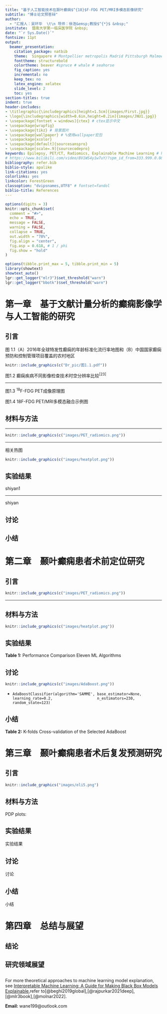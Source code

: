 ```yaml
---
title: "基于人工智能技术在颞叶癫痫$^{18}$F-FDG PET/MRI多模态影像研究" 
subtitle: "博士论文预答辩"
author: 
  - "汇报人：吴环华  \t\n 导师：徐浩&emsp;教授$^{*}$ &nbsp;"
institute:  暨南大学第一临床医学院 &nbsp;
date: "`r Sys.Date()`"
fontsize: 11pt
output: 
  beamer_presentation: 
    citation_package: natbib
    theme:  Singapore # Montpellier metropolis Madrid Pittsburgh Malmoe  Warsaw https://mpetroff.net/files/beamer-theme-matrix/ 
    fonttheme: structurebold
    colortheme: beaver #spruce # whale # seahorse
    fig_caption: yes
    incremental: no
    keep_tex: no
    latex_engine: xelatex
    slide_level: 2
    toc: yes
section-titles: true
indent: true
header-includes:
- \titlegraphic{\includegraphics[height=1.5cm]{images/First.jpg}}
- \logo{\includegraphics[width=0.6in,height=0.2in]{images/JNU1.jpg}}
- \usepackage[fontset = windows]{ctex} # ctex显示中文
- \usepackage{wrapfig}
- \usepackage{tikz} # 背景图片
- \usepackage{wallpaper} # %使用wallpaper宏包
- \usepackage{xcolor}
- \usepackage[default]{sourcesanspro}
- \usepackage[scale=.9]{sourcecodepro}
keywords: Epilepsy, PET/CT, Radiomics, Explainable Machine Learning # https://www.kaggle.com/code/tentotheminus9/what-causes-heart-disease-explaining-the-model
# https://www.bilibili.com/video/BV1WS4y1w7uY/?spm_id_from=333.999.0.0&vd_source=23f183f0c5968777e138f31842bde0a0
bibliography: refer.bib
biblio-style: apalike
link-citations: yes
colorlinks: yes
linkcolor: ForestGreen
classoption: "dvipsnames,UTF8" # fontset=fandol
biblio-title: References
---
```

\setbeamercolor{titlelike}{bg=black,fg=white}
\newcommand\Background{%
\begin{tikzpicture}[remember picture,overlay]
\node[inner sep = 0pt, outer sep = 0pt,opacity=0.65]
  at (current page.center)
  {\includegraphics[width=\paperwidth,height=\paperheight]{images/AI_brain.png}};
\end{tikzpicture}%
}
\def\begincols{\begin{columns}}
\def\begincol{\begin{column}}
\def\endcol{\end{column}}
\def\endcols{\end{columns}}
```r
options(digits = 3)
knitr::opts_chunk$set(
  comment = "#>",
  echo = TRUE,
  message = FALSE,
  warning = FALSE,
  collapse = TRUE,
  out.width = "78%",
  fig.align = "center",
  fig.asp = 0.618, # 1 / phi
  fig.show = "hold"
)
```

```r
options(tibble.print_max = 5, tibble.print_min = 5)
library(showtext)
showtext_auto()
lgr::get_logger("mlr3")$set_threshold("warn")
lgr::get_logger("bbotk")$set_threshold("warn")
```

# 第一章&emsp;基于文献计量分析的癫痫影像学与人工智能的研究

## 引言 {.allowframebreaks}
图 1.1（A）2016年全球特发性癫痫的年龄标准化流行率地图和（B）中国国家癫痫预防和控制管理项目覆盖的农村地区
```r
knitr::include_graphics(c("Dr_pic/图1.1.pdf"))
```

\newpage
图1.2 癫痫疾病不同影像检查技术时空分辨率比较^[23]^

---

图1.3 $^{18}$F-FDG PET成像原理图



\newpage
图1.4 18F-FDG PET/MRI多模态融合示例图


## 材料与方法 {.allowframebreaks}

\begin{columns}
\column{.45\textwidth}
\begin{figure}
\centering
% Requires \usepackage{graphicx}
\includegraphics[width=5.5cm]{images/PT_T1_BLS-Siamese.pdf}
\caption{Black-box of AI}
\end{figure}
\column{.65\textwidth}
\begin{figure}
\centering
% Requires \usepackage{graphicx}
\includegraphics[width=6.3cm]{images/xai.png}
\caption{Learning Performance Versus Explainability Trade-Off of AI}
\end{figure}
\end{columns}

<!-- ## -->

<!-- ```{r echo=FALSE, out.width=c("70%", "80%"),fig.cap="Focus on Interpretability of ML"} -->
<!-- knitr::include_graphics(c("images/Black-box.png", "images/xai.png")) -->

---

```r
knitr::include_graphics(c("images/PET_radiomics.png"))
```

---

相关热图
```r
knitr::include_graphics(c("images/heatplot.png"))
```

## 实验结果

shiyan1

---

shiyan


## 讨论



## 小结


# 第二章&emsp;颞叶癫痫患者术前定位研究

## 引言

```r
knitr::include_graphics(c("images/PET_radiomics.png"))
```

---
\pagebreak




## 材料与方法

```r
knitr::include_graphics(c("images/heatplot.png"))
```

## 实验结果

**Table 1:** Performance Comparison Eleven ML Algorithms
\centering
\tiny
\begin{table}[]
\begin{tabular}{lllllllll} \hline
Model                           & Accuracy & AUC   & Recall & Prec. & F1    & Kappa & MCC   & APC   \\ \hline
Ada Boost Classifier            & 0.883    & 0.789 & 0.4    & 0.433 & 0.393 & 0.345 & 0.357 & 0.59  \\ 
Extreme Gradient Boosting       & 0.884    & 0.777 & 0.3    & 0.4   & 0.333 & 0.287 & 0.295 & 0.607 \\
Random Forest Classifier        & 0.884    & 0.763 & 0.2    & 0.35  & 0.25  & 0.217 & 0.23  & 0.612 \\
Gradient Boosting Classifier    & 0.89     & 0.762 & 0.35   & 0.483 & 0.39  & 0.346 & 0.36  & 0.591 \\
Light Gradient Boosting Machine & 0.859    & 0.749 & 0.25   & 0.325 & 0.267 & 0.211 & 0.221 & 0.512 \\
Logistic Regression             & 0.878    & 0.669 & 0.05   & 0.1   & 0.067 & 0.055 & 0.059 & 0.448 \\
Extra Trees Classifier          & 0.884    & 0.662 & 0.1    & 0.2   & 0.133 & 0.118 & 0.127 & 0.443 \\
K Neighbors Classifier          & 0.865    & 0.646 & 0.2    & 0.2   & 0.183 & 0.14  & 0.149 & 0.283 \\
Linear Discriminant Analysis    & 0.884    & 0.642 & 0.1    & 0.2   & 0.133 & 0.119 & 0.128 & 0.418 \\
Naive Bayes                     & 0.251    & 0.586 & 0.9    & 0.129 & 0.226 & 0.014 & 0.072 & 0.332 \\
Decision Tree Classifier        & 0.798    & 0.584 & 0.3    & 0.264 & 0.259 & 0.158 & 0.167 & 0.218 \\
Std                             & 0.047    & 0.172 & 0.320  & 0.490 & 0.367 & 0.368 & 0.384 & 0.200 \\ \hline
\end{tabular}
\end{table}

## 讨论

```r
knitr::include_graphics(c("images/AdaBoost.png"))
```
- `AdaBoostClassifier(algorithm='SAMME', base_estimator=None, learning_rate=0.2,
                   n_estimators=230, random_state=123)` 

## 小结

**Table 2:** K-folds Cross-validation of the Selected AdaBoost
\centering
\tiny
\begin{table}[]
\begin{tabular}{lllllllll}
\hline
\multicolumn{1}{c}{Tuned\_Ada} & \multicolumn{1}{c}{Accuracy} & \multicolumn{1}{c}{AUC} & \multicolumn{1}{c}{Recall} & \multicolumn{1}{c}{Prec.} & \multicolumn{1}{c}{F1} & \multicolumn{1}{c}{Kappa} & \multicolumn{1}{c}{MCC} & \multicolumn{1}{c}{APC} \\ \hline
1                              & 0.882                        & 0.733                   & 0.000                      & 0.000                     & 0.000                  & 0.000                     & 0.000                   & 0.361                   \\ 
2                              & 1.000                        & 1.000                   & 1.000                      & 1.000                     & 1.000                  & 1.000                     & 1.000                   & 1.000                   \\
3                              & 0.824                        & 0.550                   & 0.000                      & 0.000                     & 0.000                  & -0.085                    & -0.091                  & 0.183                   \\
4                              & 0.875                        & 0.893                   & 0.000                      & 0.000                     & 0.000                  & 0.000                     & 0.000                   & 0.500                   \\
5                              & 0.938                        & 0.929                   & 0.500                      & 1.000                     & 0.667                  & 0.636                     & 0.683                   & 0.750                   \\
6                              & 0.938                        & 0.964                   & 0.500                      & 1.000                     & 0.667                  & 0.636                     & 0.683                   & 0.833                   \\
7                              & 0.875                        & 0.554                   & 0.000                      & 0.000                     & 0.000                  & 0.000                     & 0.000                   & 0.321                   \\
8                              & 0.938                        & 0.964                   & 0.500                      & 1.000                     & 0.667                  & 0.636                     & 0.683                   & 0.833                   \\
9                              & 0.938                        & 1.000                   & 0.500                      & 1.000                     & 0.667                  & 0.636                     & 0.683                   & 1.000                   \\
10                             & 0.938                        & 0.679                   & 0.500                      & 1.000                     & 0.667                  & 0.636                     & 0.683                   & 0.591                   \\
Mean                           & 0.914                        & 0.827                   & 0.350                      & 0.600                     & 0.433                  & 0.410                     & 0.432                   & 0.637                   \\
Std                            & 0.047                        & 0.172                   & 0.320                      & 0.490                     & 0.367                  & 0.368                     & 0.384                   & 0.200       \\ \hline           
\end{tabular}
\end{table}


# 第三章&emsp;颞叶癫痫患者术后复发预测研究

## 引言

```r
knitr::include_graphics("images/eli5.png")
``` 

## 材料与方法
PDP plots:
\begin{itemize}[<+->]
\item \begin{columns}
\column{.4\textwidth}
\begin{figure}
\centering
% Requires \usepackage{graphicx}
\includegraphics[width=6cm]{images/pdp_1.png}
\end{figure}
\column{.5\textwidth}
\begin{figure}
\centering
% Requires \usepackage{graphicx}
\includegraphics[width=6cm]{images/pdp_2.png}
\end{figure}
\end{columns}
\end{itemize}


## 实验结果


实验结果

## 讨论


讨论



## 小结


小结





# 第四章&emsp;总结与展望

## 结论



\begin{itemize}[<+->]
\item Metabolic radiomics are helpful to predict the postsurgical seizure outcomes;
\bigskip
\item Combination of PET Radiomics and Clinical Features are more robust;
\bigskip
\item IML technique can further deepen the understanding of the principle of ML models and the decision-making process for professional and intuitive interpretation
\end{itemize}

## 研究领域展望

\begin{itemize}[<+->]
\item More data, especially external validation cohort;
\bigskip
\item Fusion of PET/MRI multimodal imaging;
\bigskip
\item Other subtypes of drug-resistant epilepsy
\end{itemize}

## 

For more theoretical approaches to machine learning model explanation, see [Interpretable Machine Learning: A Guide for Making Black Box Models Explainable](https://christophm.github.io/interpretable-ml-book/),refer to[@beghi2019global],[@rajpurkar2021deep],[@mlr3book],[@molnar2022].

\bigskip

**Email:** wane199@outlook.com

## 

\begin{center}
  \emph{\textbf{\Huge{{THANKS !}}}}
\end{center}
\Background

